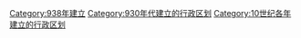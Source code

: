 {{Cat topic in year| topic=建立的行政区划|year=938}}
[[Category:938年建立|Category:938年建立]]
[[Category:930年代建立的行政区划|Category:930年代建立的行政区划]]
[[Category:10世纪各年建立的行政区划|Category:10世纪各年建立的行政区划]]